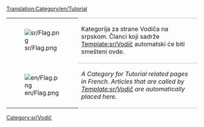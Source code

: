 [[Translation:Category/en/Tutorial]]

{| 
|- valign="top"
| [[File:sr/Flag.png]]
| style="border-top:1px solid silver; border-bottom:1px solid silver;" |Kategorija za strane Vodiča na srpskom. Članci koji sadrže [[Template:sr/Vodič]] automatski će biti smešteni ovde.
|- valign="top"
| [[File:en/Flag.png]]
| style="border-bottom:1px solid silver;" |''A Category for Tutorial related pages in French. Articles that are called by [[Template:sr/Vodič]] are automatically placed here.''
|}

[[Category:sr/Vodič]]